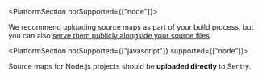 <PlatformSection notSupported={["node"]}>

We recommend uploading source maps as part of your build process, but you can also [serve them publicly alongside your source files](../hosting-publicly/).

</PlatformSection>

<PlatformSection notSupported={["javascript"]} supported={["node"]}>

Source maps for Node.js projects should be **uploaded directly** to Sentry.

</PlatformSection>